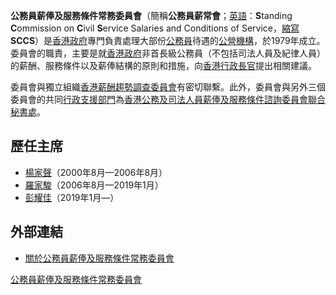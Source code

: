 '''公務員薪俸及服務條件常務委員會'''（簡稱'''公務員薪常會'''；[[英語|英語]]：'''S'''tanding '''C'''ommission on '''C'''ivil '''S'''ervice Salaries and Conditions of Service，[[縮寫|縮寫]]'''SCCS'''）是[[香港政府|香港政府]]專門負責處理大部份[[公務員|公務員]]待遇的[[香港公營機構|公營機構]]，於1979年成立。委員會的職責，主要是就[[香港政府|香港政府]]非首長級公務員（不包括司法人員及紀律人員）的薪酬、服務條件以及薪俸結構的原則和措施，向[[香港行政長官|香港行政長官]]提出相關建議。

委員會與獨立組織[[香港薪酬趨勢調查委員會|香港薪酬趨勢調查委員會]]有密切聯繫。此外，委員會與另外三個委員會的共同[[行政部門|行政支援部門]]為[[香港公務及司法人員薪俸及服務條件諮詢委員會聯合秘書處|香港公務及司法人員薪俸及服務條件諮詢委員會聯合秘書處]]。

==歷任主席==
*[[楊家聲|楊家聲]]{{GBSHK|nocat}}{{MBE|nocat}}{{JP|nocat}}（2000年8月—2006年8月）
*[[羅家駿|羅家駿]]{{SBS|nocat}}{{JP|nocat}}（2006年8月—2019年1月）
*[[彭耀佳|彭耀佳]]{{GBSHK|nocat}}{{JP|nocat}}（2019年1月—）

==外部連結==
*[http://www.jsscs.gov.hk/ch/sccs/sccs.htm 關於公務員薪俸及服務條件常務委員會] {{Wayback|url=http://www.jsscs.gov.hk/ch/sccs/sccs.htm |date=20191020211506 }}

{{香港公營機構}}
{{HK-govpoli-stub}}

[[Category:香港公營機構|公務員薪俸及服務條件常務委員會]]